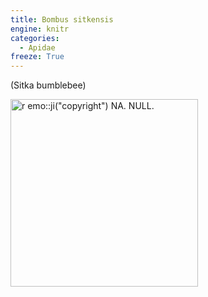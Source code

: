 ```yaml
---
title: Bombus sitkensis
engine: knitr
categories:
  - Apidae
freeze: True
---
```

(Sitka bumblebee)

[![`r emo::ji("copyright")` NA. NULL.](/files/no_bee.png){height=300}](NA)
